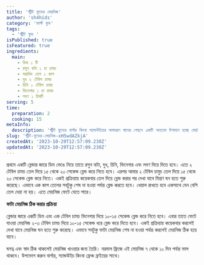 ```yaml
---
title: 'স্ট্রীট ফুডের মেয়নিজ'
author: 'sh4hids'
category: 'ফার্স্ট ফুড'
tags:
  - 'স্ট্রীট ফুড '
isPublished: true
isFeatured: true
ingredients:
  main:
    - ডিম ১ টি
    - রসুন বাটা ১ চা চামচ
    - সয়াবিন তেল ১ কাপ
    - দুধ ২ টেবিল চামচ
    - চিনি ১ টেবিল চামচ
    - ভিনেগার ১ চা চামচ
    - লবণ ১ চিমটি
serving: 5
time:
  preparation: 2
  cooking: 15
metaInfo:
  description: 'স্ট্রীট ফুডের বার্গার কিংবা স্যান্ডউইচের অসাধরণ স্বাদের পেছনে একটি অন্যতম উপাদান হচ্ছে মেয়নিজ। এই রেসিপিতে থাকছে কীভাবে স্ট্রীটফুডের সেই দারুণ স্বাদের মেয়নিজ তৈরি করা যায়।'
slug: 'স্ট্রীট-ফুডের-মেয়নিজ-xH5wdAZkjA'
createdAt: '2023-10-29T12:57:09.230Z'
updatedAt: '2023-10-29T12:57:09.230Z'
---
```



<StepHeader stepNumber={1} />
প্রথমে একটি ব্লেন্ডার জারে ডিম ভেঙে নিয়ে তাতে রসুন বাটা, দুধ, চিনি, ভিনেগার এবং লবণ
দিয়ে দিতে হবে।

<StepHeader stepNumber={2} />
এতে ২ টেবিল চামচ তেল দিয়ে ১৫ থেকে ২০ সেকেন্ড ব্লেন্ড করে নিতে হবে।

<StepHeader stepNumber={3} />
এরপর আবার ২ টেবিল চামুচ তেল দিয়ে ১৫ থেকে ২০ সেকেন্ড ব্লেন্ড করে নিতে।

<StepHeader stepNumber={4} />
একই প্রক্রিয়ায় কয়েকবার তেল দিয়ে ব্লেন্ড করার পর দেখা যাবে মিশ্রণ ঘন হতে শুরু করেছে।

<StepHeader stepNumber={5} />
এভাবে এক কাপ তেলের সবটুকু শেষ না হওয়া পর্যন্ত ব্লেন্ড করতে হবে। খেয়াল রাখতে হবে একসাথে
যেন বেশি তেল দেয়া না হয়। এতে মেয়নিজ ফেটে যেতে পারে।

<Info>
  <p>
    <strong>ফাটা মেয়নিজ ঠিক করার প্রক্রিয়া</strong>
  </p>
  <p>
    ব্লেন্ডার জারে একটি ডিম এবং এক টেবিল চামচ ভিনেগার দিয়ে ১০-১৫ সেকেন্ড ব্লেন্ড
    করে নিতে হবে। এবার তাতে ফেটে যাওয়া মেয়নিজ ২-৩ টেবিল চামচ দিয়ে ১০-১৫ সেকেন্ড
    ধরে ব্লেন্ড করে নিতে হবে। একই প্রক্রিয়ায় কয়েকবার করলেই দেখা যাবে মেয়নিজ ঘন
    হতে শুরু করেছে। এভাবে সবটুকু ফাটা মেয়নিজ শেষ না হওয়া পর্যন্ত করলেই মেয়নিজ
    ঠিক হয়ে যাবে।
  </p>
</Info>

<StepHeader stepNumber={6} />
ঘনত্ব এবং স্বাদ ঠিক থাকলেই মেয়নিজ খাওয়ার জন্য তৈরি। নরমাল ফ্রিজে এই মেয়নিজ ৭ থেকে
১০ দিন পর্যন্ত ভাল থাকবে।

<StepHeader isFinalStep={true} />
উপভোগ করুন বার্গার, স্যান্ডউইচ কিংবা ফ্রেঞ্চ ফ্রইয়ের সাথে।
